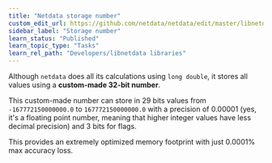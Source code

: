 ```yaml
---
title: "Netdata storage number"
custom_edit_url: https://github.com/netdata/netdata/edit/master/libnetdata/storage_number/README.md
sidebar_label: "Storage number"
learn_status: "Published"
learn_topic_type: "Tasks"
learn_rel_path: "Developers/libnetdata libraries"
---
```



Although `netdata` does all its calculations using `long double`, it stores all values using
a **custom-made 32-bit number**.

This custom-made number can store in 29 bits values from `-167772150000000.0` to  `167772150000000.0`
with a precision of 0.00001 (yes, it's a floating point number, meaning that higher integer values
have less decimal precision) and 3 bits for flags.

This provides an extremely optimized memory footprint with just 0.0001% max accuracy loss.


